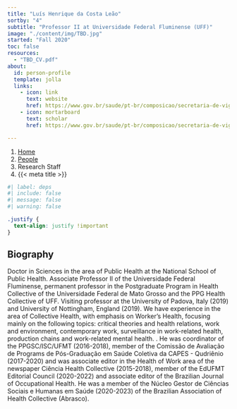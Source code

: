 ```yaml
---
title: "Luís Henrique da Costa Leão"
sortby: "4"
subtitle: "Professor II at Universidade Federal Fluminense (UFF)"
image: "./content/img/TBD.jpg"
started: "Fall 2020"
toc: false
resources: 
  - "TBD_CV.pdf"
about:
  id: person-profile
  template: jolla
  links:
    - icon: link
      text: website
      href: https://www.gov.br/saude/pt-br/composicao/secretaria-de-vigilancia-em-saude-e-ambiente/departamento-de-vigilancia-em-saude-ambiental-e-saude-do-trabalhador/coordenacao-geral-de-vigilancia-em-saude-do-trabalhador/luis-henrique-da-costa-leao
    - icon: mortarboard
      text: scholar
      href: https://www.gov.br/saude/pt-br/composicao/secretaria-de-vigilancia-em-saude-e-ambiente/departamento-de-vigilancia-em-saude-ambiental-e-saude-do-trabalhador/coordenacao-geral-de-vigilancia-em-saude-do-trabalhador/luis-henrique-da-costa-leao

---
```


```{=html}
<nav aria-label="breadcrumb">
  <ol class="breadcrumb">
    <li class="breadcrumb-item"><a href="../../index.html">Home</a></li>
    <li class="breadcrumb-item"><a href="../../people.html">People</a></li>
    <li class="breadcrumb-item active">Research Staff</li>
    <li class="breadcrumb-item active" aria-current="page">{{< meta title >}}</li>
  </ol>
</nav>
```

:::{#person-profile}
:::

```r
#| label: deps
#| include: false
#| message: false
#| warning: false

```

```css
.justify {
  text-align: justify !important
}
```

::: {.justify}

## Biography
Doctor in Sciences in the area of Public Health at the National School of Public Health. Associate Professor II of the Universidade Federal Fluminense, permanent professor in the Postgraduate Program in Health Collective of the Universidade Federal de Mato Grosso and the PPG Health Collective of UFF. Visiting professor at the University of Padova, Italy (2019) and University of Nottingham, England (2019). We have experience in the area of Collective Health, with emphasis on Worker's Health, focusing mainly on the following topics: critical theories and health relations, work and environment, contemporary work, surveillance in work-related health, production chains and work-related mental health. . He was coordinator of the PPGSC/ISC/UFMT (2016-2018), member of the Comissão de Avaliação de Programs de Pós-Graduação em Saúde Coletiva da CAPES - Qudriênio (2017-2020) and was associate editor in the Health of Work area of the newspaper Ciência Health Collective (2015-2018), member of the EdUFMT Editorial Council (2020-2022) and associate editor of the Brazilian Journal of Occupational Health. He was a member of the Núcleo Gestor de Ciências Sociais e Humanas em Saúde (2020-2023) of the Brazilian Association of Health Collective (Abrasco).

:::